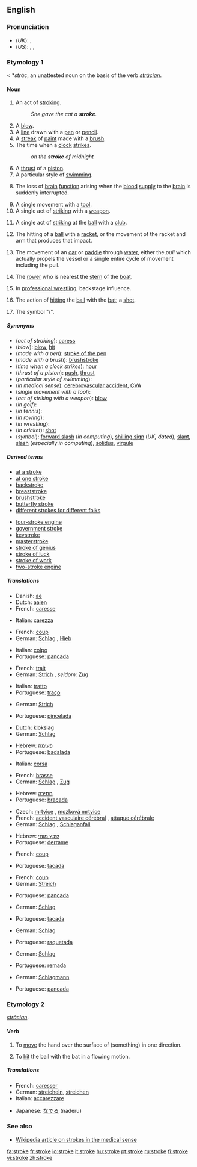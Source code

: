 ==English==

===Pronunciation===
*(''UK''): {{IPA|/strəʊk/}}, {{SAMPA|/str@Uk/}}
*(''US''): {{AHD|strōk}}, {{IPA|/stroʊk/}}, {{SAMPA|/stroUk/}}

===Etymology 1===
{{ME.}} < {{OE.}} *''strāc'', an unattested noun on the basis of the verb ''[[strācian]]''.

====Noun====
{{wikipedia}}
{{en-noun}}

# An act of [[stroking]].
#:''She gave the cat a '''stroke'''.''
# A [[blow]].
# A [[line]] drawn with a [[pen]] or [[pencil]].
# A [[streak]] of [[paint]] made with a [[brush]].
# The time when a [[clock]] [[strike]]s.
#:''on the '''stroke''' of midnight''
# A [[thrust]] of a [[piston]].
# A particular style of [[swimming]].
# {{medicine}} The loss of [[brain]] [[function]] arising when the [[blood]] [[supply]] to the [[brain]] is suddenly interrupted.
# A single movement with a [[tool]].
# A single act of [[striking]] with a [[weapon]].
# {{golf}} A single act of [[striking]] at the [[ball]] with a [[club]].
# {{tennis}}The hitting of a [[ball]] with a [[racket]], or the movement of the racket and arm that produces that impact.
# {{rowing}} The movement of an [[oar]] or [[paddle]] through [[water]], either the ''pull'' which actually propels the vessel or a single entire cycle of movement including the pull.
# {{rowing}} The [[rower]] who is nearest the [[stern]] of the [[boat]].
# In [[professional wrestling]], backstage influence.
# {{cricket}} The action of [[hitting]] the [[ball]] with the [[bat]]; a [[shot]].
# {{UK}} The symbol "/".

=====Synonyms=====
*(''act of stroking''): [[caress]]
*(''blow''): [[blow]], [[hit]]
*(''made with a pen''): [[stroke of the pen]]
*(''made with a brush''): [[brushstroke]]
*(''time when a clock strikes''): [[hour]]
*(''thrust of a piston''): [[push]], [[thrust]]
*(''particular style of swimming''):
*(''in medical sense''): [[cerebrovascular accident]], [[CVA]]
*(''single movement with a tool''):
*(''act of striking with a weapon''): [[blow]]
*(''in golf''): 
*(''in tennis''):
*(''in rowing''):
*(''in wrestling''):
*(''in cricket''): [[shot]]
*(''symbol''): [[forward slash]] (''in computing''), [[shilling sign]] (''UK, dated''), [[slant]], [[slash]] (''especially in computing''), [[solidus]], [[virgule]]

=====Derived terms=====
{{rel-top|terms derived from "stroke"}}
*[[at a stroke]]
*[[at one stroke]]
*[[backstroke]]
*[[breaststroke]]
*[[brushstroke]]
*[[butterfly stroke]]
*[[different strokes for different folks]]
{{rel-mid}}
*[[four-stroke engine]]
*[[government stroke]]
*[[keystroke]]
*[[masterstroke]]
*[[stroke of genius]]
*[[stroke of luck]]
*[[stroke of work]]
*[[two-stroke engine]]
{{rel-bottom}}

=====Translations=====
{{trans-top|act of stroking}}
*Danish: [[ae]]
*Dutch: [[aaien]]
*French: [[caresse]] {{f}}
{{trans-mid}}
*Italian: [[carezza]] {{f}}
{{trans-bottom}}

{{trans-top|blow}}
*French: [[coup#French|coup]] {{m}}
*German: [[Schlag]] {{m}}, [[Hieb]] {{m}}
{{trans-mid}}
*Italian: [[colpo]] {{m}}
*Portuguese: [[pancada]] {{f}}
{{trans-bottom}}

{{trans-top|line drawn with a pen or pencil}}
*French: [[trait#French|trait]] {{m}}
*German: [[Strich]] {{m}}, ''seldom:'' [[Zug]] {{m}}
{{trans-mid}}
*Italian: [[tratto]] {{m}}
*Portuguese: [[traço]] {{m}}
{{trans-bottom}}

{{trans-top|streak made with a brush}}
*German: [[Strich]] {{m}}
{{trans-mid}}
*Portuguese: [[pincelada]] {{f}}
{{trans-bottom}}

{{trans-top|time when a clock strikes}}
*Dutch: [[klokslag]] {{m}}
*German: [[Schlag]] {{m}}
{{trans-mid}}
*Hebrew: [[פעימה]] {{f}}
*Portuguese: [[badalada]] {{f}}
{{trans-bottom}}

{{trans-top|thrust of piston}}
*Italian: [[corsa]] {{f}}
{{trans-mid}}
{{trans-bottom}}

{{trans-top|particular style of swimming}}
*French: [[brasse]] {{f}}
*German: [[Schlag]] {{m}}, [[Zug]] {{m}}
{{trans-mid}}
*Hebrew: [[חתירה]] {{f}}
*Portuguese: [[braçada]] {{f}}
{{trans-bottom}}

{{trans-top|loss of brain function due to loss of blood flow to the brain}}
*Czech: [[mrtvice]] {{f}}, [[mozková mrtvice]] {{f}}
*French: [[accident vasculaire cérébral]] {{m}}, [[attaque cérébrale]] {{f}}
*German: [[Schlag]] {{m}}, [[Schlaganfall]] {{m}}
{{trans-mid}}
*Hebrew: [[שבץ מוחי]] {{m}}
*Portuguese: [[derrame]] {{m}}
{{trans-bottom}}

{{trans-top|single movement with a tool}}
*French: [[coup#French|coup]] {{m}}
{{trans-mid}}
*Portuguese: [[tacada]] {{f}}
{{trans-bottom}}

{{trans-top|act of striking with a weapon}}
*French: [[coup#French|coup]] {{m}}
*German: [[Streich]] {{m}}
{{trans-mid}}
*Portuguese: [[pancada]] {{f}}
{{trans-bottom}}

{{trans-top|in golf}}
*German: [[Schlag]] {{m}}
{{trans-mid}}
*Portuguese: [[tacada]] {{f}}
{{trans-bottom}}

{{trans-top|in tennis}}
*German: [[Schlag]] {{m}}
{{trans-mid}}
*Portuguese: [[raquetada]] {{f}}
{{trans-bottom}}

{{trans-top|in rowing: movement of an oar or paddle through water}}
*German: [[Schlag]] {{m}}
{{trans-mid}}
*Portuguese: [[remada]] {{f}}
{{trans-bottom}}

{{trans-top|in rowing: the rower who is nearest to the stern of the boat}}
*German: [[Schlagmann]] {{m}}
{{trans-mid}}
{{trans-bottom}}

{{trans-top|in wrestling}}
{{trans-mid}}
*Portuguese: [[pancada]] {{f}}
{{trans-bottom}}

{{trans-top|symbol}}
{{trans-mid}}
{{trans-bottom}}

===Etymology 2===
{{OE.}} ''[[strācian]]''.

====Verb====
{{en-verb|strok|ing}}

# {{transitive}} To [[move]] the hand over the surface of (something) in one direction.
# {{context|transitive|cricket}} To [[hit]] the ball with the bat in a flowing motion.

=====Translations=====
{{trans-top|to move the hand over the surface of}}
*French: [[caresser]]
*German:  [[streicheln]], [[streichen]]
*Italian: [[accarezzare]]
{{trans-mid}}
*Japanese: [[なでる]] (naderu)
{{trans-bottom}}

{{trans-top|cricket: to hit the ball with the bat in a flowing motion}}
{{trans-mid}}
{{trans-bottom}}

===See also===
*[[w:Stroke|Wikipedia article on strokes in the medical sense]]

[[fa:stroke]]
[[fr:stroke]]
[[io:stroke]]
[[it:stroke]]
[[hu:stroke]]
[[pt:stroke]]
[[ru:stroke]]
[[fi:stroke]]
[[vi:stroke]]
[[zh:stroke]]